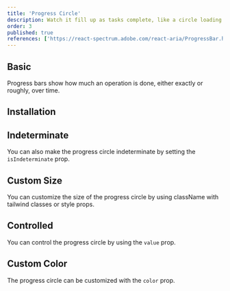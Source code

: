 ```yaml
---
title: 'Progress Circle'
description: Watch it fill up as tasks complete, like a circle loading bar on a game console, offering visual progress updates.
order: 3
published: true
references: ['https://react-spectrum.adobe.com/react-aria/ProgressBar.html#props']
---
```


## Basic

Progress bars show how much an operation is done, either exactly or roughly, over time.

<Demo center component='statuses/progress-circle/progress-circle-demo' />

## Installation

<Install component='progress-circle' />

## Indeterminate

You can also make the progress circle indeterminate by setting the `isIndeterminate` prop.

<Demo center component='statuses/progress-circle/progress-circle-indeterminate-demo' />

## Custom Size

You can customize the size of the progress circle by using className with tailwind classes or style props.

<Demo center component='statuses/progress-circle/progress-circle-custom-size-demo' />

## Controlled

You can control the progress circle by using the `value` prop.

<Demo center component='statuses/progress-circle/progress-circle-controlled-demo' />

## Custom Color

The progress circle can be customized with the `color` prop.

<Demo center component='statuses/progress-circle/progress-circle-color-demo' />
